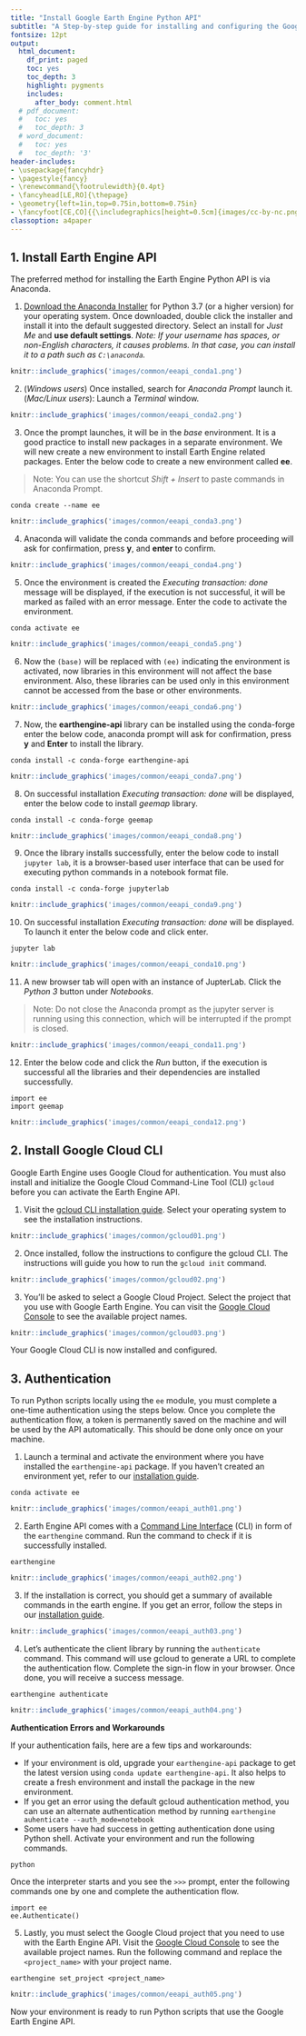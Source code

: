 ```yaml
---
title: "Install Google Earth Engine Python API"
subtitle: "A Step-by-step guide for installing and configuring the Google Earth Engine Python API"
fontsize: 12pt
output:
  html_document:
    df_print: paged
    toc: yes
    toc_depth: 3
    highlight: pygments
    includes:
      after_body: comment.html
  # pdf_document:
  #   toc: yes
  #   toc_depth: 3
  # word_document:
  #   toc: yes
  #   toc_depth: '3'
header-includes:
- \usepackage{fancyhdr}
- \pagestyle{fancy}
- \renewcommand{\footrulewidth}{0.4pt}
- \fancyhead[LE,RO]{\thepage}
- \geometry{left=1in,top=0.75in,bottom=0.75in}
- \fancyfoot[CE,CO]{{\includegraphics[height=0.5cm]{images/cc-by-nc.png}} Ujaval Gandhi http://www.spatialthoughts.com}
classoption: a4paper
---
```


## 1. Install Earth Engine API

The preferred method for installing the Earth Engine Python API is via Anaconda. 

1. [Download the Anaconda Installer](https://www.anaconda.com/products/individual) for Python 3.7 (or a higher version) for your operating system. Once downloaded, double click the installer and install it into the default suggested directory. Select an install for *Just Me* and **use default settings**. *Note: If your username has spaces, or non-English characters, it causes problems. In that case, you can install it to a path such as  `C:\anaconda`.*

```r
knitr::include_graphics('images/common/eeapi_conda1.png')
```

2. (*Windows users*) Once installed, search for *Anaconda Prompt* launch it. (*Mac/Linux users*): Launch a *Terminal* window.

```r
knitr::include_graphics('images/common/eeapi_conda2.png')
```

3. Once the prompt launches, it will be in the *base* environment. It is a good practice to install new packages in a separate environment. We will new create a new environment to install Earth Engine related packages. Enter the below code to create a new environment called **ee**. 

> Note: You can use the shortcut *Shift + Insert* to paste commands in Anaconda Prompt.

```
conda create --name ee
```

```r
knitr::include_graphics('images/common/eeapi_conda3.png')
```

4. Anaconda will validate the conda commands and before proceeding will ask for confirmation, press **y**, and **enter** to confirm. 

```r
knitr::include_graphics('images/common/eeapi_conda4.png')
```

5. Once the environment is created the *Executing transaction: done* message will be displayed, if the execution is not successful, it will be marked as failed with an error message. Enter the code to activate the environment.

```
conda activate ee
```

```r
knitr::include_graphics('images/common/eeapi_conda5.png')
```

6. Now the ```(base)``` will be replaced with ```(ee)``` indicating the environment is activated, now libraries in this environment will not affect the base environment. Also, these libraries can be used only in this environment cannot be accessed from the base or other environments. 

```r
knitr::include_graphics('images/common/eeapi_conda6.png')
```

7. Now, the **earthengine-api** library can be installed using the conda-forge enter the below code, anaconda prompt will ask for confirmation, press **y** and **Enter** to install the library.

```
conda install -c conda-forge earthengine-api
```


```r
knitr::include_graphics('images/common/eeapi_conda7.png')
```

8. On successful installation *Executing transaction: done* will be displayed, enter the below code to install *geemap* library. 

```
conda install -c conda-forge geemap
```

```r
knitr::include_graphics('images/common/eeapi_conda8.png')
```

9. Once the library installs successfully, enter the below code to install ```jupyter lab```, it is a browser-based user interface that can be used for executing python commands in a notebook format file. 

```
conda install -c conda-forge jupyterlab
```

```r
knitr::include_graphics('images/common/eeapi_conda9.png')
```

10. On successful installation *Executing transaction: done* will be displayed. To launch it enter the below code and click enter. 

```
jupyter lab
```

```r
knitr::include_graphics('images/common/eeapi_conda10.png')
```


11. A new browser tab will open with an instance of JupterLab. Click the *Python 3*  button under *Notebooks*.

> Note: Do not close the Anaconda prompt as the jupyter server is running using this connection, which will be interrupted if the prompt is closed.  

```r
knitr::include_graphics('images/common/eeapi_conda11.png')
```

12. Enter the below code and click the *Run* button, if the execution is successful all the libraries and their dependencies are installed successfully. 

```
import ee
import geemap
```   

```r
knitr::include_graphics('images/common/eeapi_conda12.png')
```

## 2. Install Google Cloud CLI

Google Earth Engine uses Google Cloud for authentication. You must also install and initialize the Google Cloud Command-Line Tool (CLI) `gcloud` before you can activate the Earth Engine API.

1. Visit the [gcloud CLI installation guide](https://cloud.google.com/sdk/docs/install). Select your operating system to see the installation instructions.

```r
knitr::include_graphics('images/common/gcloud01.png')
```

2. Once installed, follow the instructions to configure the gcloud CLI. The instructions will guide you how to run the `gcloud init` command.

```r
knitr::include_graphics('images/common/gcloud02.png')
```

3. You'll be asked to select a Google Cloud Project. Select the project that you use with Google Earth Engine. You can visit the  [Google Cloud Console](https://console.cloud.google.com/) to see the available project names.

```r
knitr::include_graphics('images/common/gcloud03.png')
```

Your Google Cloud CLI is now installed and configured.

## 3. Authentication

To run Python scripts locally using the `ee` module, you must complete a one-time authentication using the steps below. Once you complete the authentication flow, a token is permanently saved on the machine and will be used by the API automatically. This should be done only once on your machine.

1. Launch a terminal and activate the environment where you have installed the `earthengine-api` package. If you haven't created an environment yet, refer to our [installation guide](#introduction-to-the-python-api).

```
conda activate ee
```

```r
knitr::include_graphics('images/common/eeapi_auth01.png')
``` 


2. Earth Engine API comes with a [Command Line Interface](https://developers.google.com/earth-engine/guides/command_line) (CLI) in form of the `earthengine` command. Run the command to check if it is successfully installed.

```
earthengine
```

```r
knitr::include_graphics('images/common/eeapi_auth02.png')
```

3. If the installation is correct, you should get a summary of available commands in the earth engine. If you get an error, follow the steps in  our [installation guide](#introduction-to-the-python-api).

```r
knitr::include_graphics('images/common/eeapi_auth03.png')
```

4. Let’s authenticate the client library by running the `authenticate` command. This command will use gcloud to generate a URL to complete the authentication flow. Complete the sign-in flow in your browser. Once done, you will receive a success message.

```
earthengine authenticate
```

```r
knitr::include_graphics('images/common/eeapi_auth04.png')
```

**Authentication Errors and Workarounds**

If your authentication fails, here are a few tips and workarounds:

* If your environment is old, upgrade your `earthengine-api` package to get the latest version using `conda update earthengine-api`. It also helps to create a fresh environment and install the package in the new environment.
* If you get an error using the default gcloud authentication method, you can use an alternate authentication method by running `earthengine auhenticate --auth_mode=notebook`
* Some users have had success in getting authentication done using Python shell. Activate your environment and run the following commands.

```
python
```
Once the interpreter starts and you see the `>>>` prompt, enter the following commands one by one and complete the authentication flow.

```
import ee
ee.Authenticate()
```

5. Lastly, you must select the Google Cloud project that you need to use with the Earth Engine API. Visit the  [Google Cloud Console](https://console.cloud.google.com/) to see the available project names. Run the following command and replace the `<project_name>` with your project name.

```
earthengine set_project <project_name>
```

```r
knitr::include_graphics('images/common/eeapi_auth05.png')
```

Now your environment is ready to run Python scripts that use the Google Earth Engine API.
